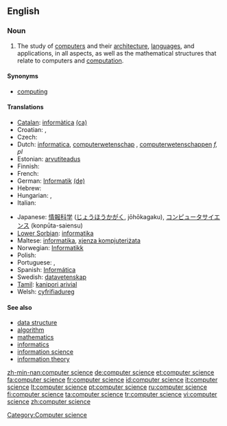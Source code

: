 ==English==
{{wikipedia}}

===Noun===
{{en-noun|sg=[[computer]] [[science]]|-}}

# The study of [[computer]]s and their [[computer architecture|architecture]], [[computer language|languages]], and applications, in all aspects, as well as the mathematical structures that relate to computers and [[computation]].

====Synonyms====
* [[computing]]

====Translations====
{{trans-top|study of computers and their architecture}}
* [[Catalan]]: [[informàtica]] {{f}} [[:ca:informàtica|(ca)]]
* Croatian: {{t+|hr|računarstvo|n}}, {{t-|hr|računarska znanost}}
* Czech: {{t+|cs|informatika|f}}
* Dutch: [[informatica]], [[computerwetenschap]] {{f}}, [[computerwetenschappen]] ''f, pl''
* Estonian: [[arvutiteadus]]
* Finnish: {{t+|fi|tietojenkäsittelytiede}}
* French: {{t+|fr|informatique|f}}
* German: [[Informatik]] {{f}} [[:de:Informatik|(de)]]
* Hebrew: {{t+|he|מדעי המחשב|sc=Hebr}}
* Hungarian: {{t+|hu|informatika}}, {{t|hu|számítástudomány}}
* Italian: {{t+|it|informatica|f}}
{{trans-mid}}
* Japanese: [[情報科学]] ([[じょうほうかがく]], jōhōkagaku), [[コンピュータサイエンス]] (konpūta-saiensu)
* [[Lower Sorbian]]: [[informatika]] {{f}}
* Maltese: [[informatika]], [[xjenza kompjuteriżata]]
* Norwegian: [[Informatikk]]
* Polish: {{t+|pl|informatyka|f}}
* Portuguese: {{t|pt|ciência da computação|f}}, {{t+|pt|informática|f}}
* Spanish: [[Informática]]
* Swedish: [[datavetenskap]]
* [[Tamil]]: [[kanipori arivial]]
* Welsh: [[cyfrifiadureg]] {{f}}
{{trans-bottom}}

====See also====
* [[data structure]]
* [[algorithm]]
* [[mathematics]]
* [[informatics]]
* [[information science]]
* [[information theory]]

[[Category:Computer science]]

[[zh-min-nan:computer science]]
[[de:computer science]]
[[et:computer science]]
[[fa:computer science]]
[[fr:computer science]]
[[id:computer science]]
[[it:computer science]]
[[lt:computer science]]
[[pt:computer science]]
[[ru:computer science]]
[[fi:computer science]]
[[ta:computer science]]
[[tr:computer science]]
[[vi:computer science]]
[[zh:computer science]]